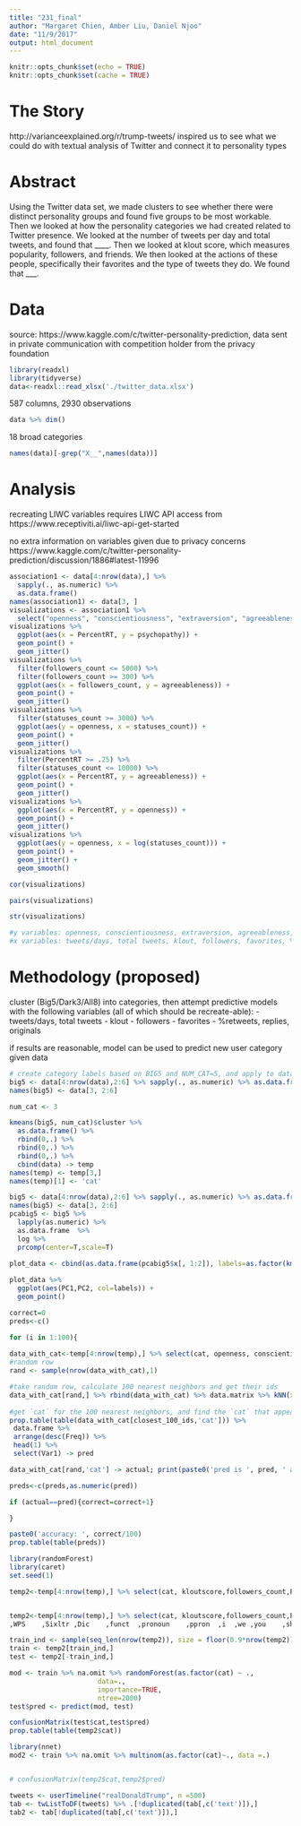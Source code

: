 ```yaml
---
title: "231_final"
author: "Margaret Chien, Amber Liu, Daniel Njoo"
date: "11/9/2017"
output: html_document
---
```


```r
knitr::opts_chunk$set(echo = TRUE)
knitr::opts_chunk$set(cache = TRUE)
```

# The Story
http://varianceexplained.org/r/trump-tweets/ inspired us to see what we could do with textual analysis of Twitter and connect it to personality types

# Abstract
Using the Twitter data set, we made clusters to see whether there were distinct personality groups and found five groups to be most workable. Then we looked at how the personality categories we had created related to Twitter presence. We looked at the number of tweets per day and total tweets, and found that ____. Then we looked at klout score, which measures popularity, followers, and friends. We then looked at the actions of these people, specifically their favorites and the type of tweets they do. We found that ___.

# Data
source: https://www.kaggle.com/c/twitter-personality-prediction, data sent in private communication with competition holder from the privacy foundation

```r
library(readxl)
library(tidyverse)
data<-readxl::read_xlsx('./twitter_data.xlsx')
```

587 columns, 2930 observations 
```r
data %>% dim()
```

18 broad categories
```r
names(data)[-grep("X__",names(data))]
```

# Analysis 

recreating LIWC variables requires LIWC API access from https://www.receptiviti.ai/liwc-api-get-started

no extra information on variables given due to privacy concerns https://www.kaggle.com/c/twitter-personality-prediction/discussion/1886#latest-11996

```r
association1 <- data[4:nrow(data),] %>% 
  sapply(., as.numeric) %>% 
  as.data.frame()
names(association1) <- data[3, ]
visualizations <- association1 %>%
  select("openness", "conscientiousness", "extraversion", "agreeableness", "Neuroticism", "Machiavellianism", "narcissism", "psychopathy", "followers_count", "statuses_count", "favourites_count", "kloutscore", "PercentOrigTweets", "PercentRT", "PercentReplies")
visualizations %>%
  ggplot(aes(x = PercentRT, y = psychopathy)) +
  geom_point() +
  geom_jitter() 
visualizations %>%
  filter(followers_count <= 5000) %>%
  filter(followers_count >= 300) %>%
  ggplot(aes(x = followers_count, y = agreeableness)) +
  geom_point() +
  geom_jitter()
visualizations %>%
  filter(statuses_count >= 3000) %>%
  ggplot(aes(y = openness, x = statuses_count)) +
  geom_point() +
  geom_jitter() 
visualizations %>%
  filter(PercentRT >= .25) %>%
  filter(statuses_count <= 10000) %>%
  ggplot(aes(x = PercentRT, y = agreeableness)) +
  geom_point() +
  geom_jitter() 
visualizations %>%
  ggplot(aes(x = PercentRT, y = openness)) +
  geom_point() +
  geom_jitter() 
visualizations %>%
  ggplot(aes(y = openness, x = log(statuses_count))) +
  geom_point() +
  geom_jitter() +
  geom_smooth()

cor(visualizations)

pairs(visualizations)

str(visualizations)

#y variables: openness, conscientiousness, extraversion, agreeableness, Neuroticism, Machiavellianism, narcissism, psychopathy
#x variables: tweets/days, total tweets, klout, followers, favorites, %retweets, %replies, %originals
```

# Methodology (proposed)

cluster (Big5/Dark3/All8) into categories, then attempt predictive models with the following variables (all of which should be recreate-able):
- tweets/days, total tweets
- klout 
- followers
- favorites
- %retweets, replies, originals

if results are reasonable, model can be used to predict new user category given data

```r
# create category labels based on BIG5 and NUM_CAT=5, and apply to dataset: temp
big5 <- data[4:nrow(data),2:6] %>% sapply(., as.numeric) %>% as.data.frame()
names(big5) <- data[3, 2:6]

num_cat <- 3

kmeans(big5, num_cat)$cluster %>% 
  as.data.frame() %>% 
  rbind(0,.) %>%
  rbind(0,.) %>%
  rbind(0,.) %>% 
  cbind(data) -> temp
names(temp) <- temp[3,]
names(temp)[1] <- 'cat'
```

```r
big5 <- data[4:nrow(data),2:6] %>% sapply(., as.numeric) %>% as.data.frame()
names(big5) <- data[3, 2:6]
pcabig5 <- big5 %>% 
  lapply(as.numeric) %>% 
  as.data.frame  %>% 
  log %>% 
  prcomp(center=T,scale=T)

plot_data <- cbind(as.data.frame(pcabig5$x[, 1:2]), labels=as.factor(kmeans(big5, 5)$cluster))
                   
plot_data %>% 
  ggplot(aes(PC1,PC2, col=labels)) +
  geom_point() 
```

```r
correct=0
preds<-c()

for (i in 1:100){
   
data_with_cat<-temp[4:nrow(temp),] %>% select(cat, openness, conscientiousness, Neuroticism, agreeableness, extraversion) %>% na.omit
#random row
rand <- sample(nrow(data_with_cat),1)

#take random row, calculate 100 nearest neighbors and get their ids
data_with_cat[rand,] %>% rbind(data_with_cat) %>% data.matrix %>% kNN(x=.,k=100) %>% .$id %>% head(1) -> closest_100_ids
 
#get `cat` for the 100 nearest neighbors, and find the `cat` that appears most -> pred, compare with actual
prop.table(table(data_with_cat[closest_100_ids,'cat'])) %>% 
 data.frame %>% 
 arrange(desc(Freq)) %>% 
 head(1) %>% 
 select(Var1) -> pred

data_with_cat[rand,'cat'] -> actual; print(paste0('pred is ', pred, ' actual is ', actual))

preds<-c(preds,as.numeric(pred))

if (actual==pred){correct=correct+1}

}

paste0('accuracy: ', correct/100)
prop.table(table(preds))
```


```r
library(randomForest)
library(caret)
set.seed(1)

temp2<-temp[4:nrow(temp),] %>% select(cat, kloutscore,followers_count,PercentOrigTweets, PercentRT,PercentReplies, AllTweetsAvg, posemo, negemo, WC)


temp2<-temp[4:nrow(temp),] %>% select(cat, kloutscore,followers_count,PercentOrigTweets, PercentRT,PercentReplies, AllTweetsAvg, posemo, negemo, WC
,WPS	,Sixltr	,Dic	,funct	,pronoun	,ppron	,i	,we	,you	,shehe	,they	,ipron	,article	,verb	,auxverb	,past	,present	,future	,adverb	,preps,	conj, negate,	quant,	number,	swear	,social	,family	,friend	,humans	,affect	,posemo	,negemo	,anx	,anger	,sad	,cogmech	,insight	,cause	,discrep	,tentat	,certain,	inhib,	incl,	excl,	percept,	see,	hear,	feel,	bio,	body,	health,	sexual,	ingest,	relativ,	motion,	space,	time,	work,	achieve,	leisure,	home,	money,	relig,	death,	assent,	nonfl,	filler,	Period,	Comma,	Colon,	SemiC,	QMark,	Exclam,	Dash,	Quote,	Apostro,	Parenth,	OtherP,	AllPct)

train_ind <- sample(seq_len(nrow(temp2)), size = floor(0.9*nrow(temp2)))
train <- temp2[train_ind,]
test <- temp2[-train_ind,]

mod <- train %>% na.omit %>% randomForest(as.factor(cat) ~ .,
                      data=., 
                      importance=TRUE, 
                      ntree=2000)
test$pred <- predict(mod, test)

confusionMatrix(test$cat,test$pred)
prop.table(table(temp2$cat))

library(nnet)
mod2 <- train %>% na.omit %>% multinom(as.factor(cat)~., data =.)


# confusionMatrix(temp2$cat,temp2$pred)
```



```r
tweets <- userTimeline("realDonaldTrump", n =500)
tab <- twListToDF(tweets) %>% .[!duplicated(tab[,c('text')]),]
tab2 <- tab[!duplicated(tab[,c('text')]),]
```


